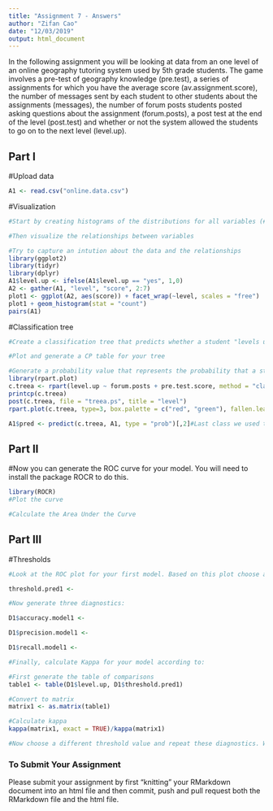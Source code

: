 ```yaml
---
title: "Assignment 7 - Answers"
author: "Zifan Cao"
date: "12/03/2019"
output: html_document
---
```


In the following assignment you will be looking at data from an one level of an online geography tutoring system used by 5th grade students. The game involves a pre-test of geography knowledge (pre.test), a series of assignments for which you have the average score (av.assignment.score),  the number of messages sent by each student to other students about the assignments (messages), the number of forum posts students posted asking questions about the assignment (forum.posts), a post test at the end of the level (post.test) and whether or not the system allowed the students to go on to the next level (level.up).  

## Part I

#Upload data
```r
A1 <- read.csv("online.data.csv")
```

#Visualization 
```r
#Start by creating histograms of the distributions for all variables (#HINT: look up "facet" in the ggplot documentation)

#Then visualize the relationships between variables

#Try to capture an intution about the data and the relationships
library(ggplot2)
library(tidyr)
library(dplyr)
A1$level.up <- ifelse(A1$level.up == "yes", 1,0)
A2 <- gather(A1, "level", "score", 2:7)
plot1 <- ggplot(A2, aes(score)) + facet_wrap(~level, scales = "free")
plot1 + geom_histogram(stat = "count")
pairs(A1)
```
#Classification tree
```r
#Create a classification tree that predicts whether a student "levels up" in the online course using three variables of your choice (As we did last time, set all controls to their minimums)

#Plot and generate a CP table for your tree 

#Generate a probability value that represents the probability that a student levels up based your classification tree 
library(rpart.plot)
c.treea <- rpart(level.up ~ forum.posts + pre.test.score, method = "class", data = A1, control=rpart.control(minsplit=1, minbucket=1, cp=0.001))
printcp(c.treea)
post(c.treea, file = "treea.ps", title = "level")
rpart.plot(c.treea, type=3, box.palette = c("red", "green"), fallen.leaves = TRUE)

A1$pred <- predict(c.treea, A1, type = "prob")[,2]#Last class we used type = "class" which predicted the classification for us, this time we are using type = "prob" to see the probability that our classififcation is based on.
```
## Part II
#Now you can generate the ROC curve for your model. You will need to install the package ROCR to do this.
```r

library(ROCR)
#Plot the curve

#Calculate the Area Under the Curve

```
## Part III
#Thresholds
```r
#Look at the ROC plot for your first model. Based on this plot choose a probability threshold that balances capturing the most correct predictions against false positives. Then generate a new variable in your data set that classifies each student according to your chosen threshold.

threshold.pred1 <- 

#Now generate three diagnostics:

D1$accuracy.model1 <-

D1$precision.model1 <- 

D1$recall.model1 <- 

#Finally, calculate Kappa for your model according to:

#First generate the table of comparisons
table1 <- table(D1$level.up, D1$threshold.pred1)

#Convert to matrix
matrix1 <- as.matrix(table1)

#Calculate kappa
kappa(matrix1, exact = TRUE)/kappa(matrix1)

#Now choose a different threshold value and repeat these diagnostics. What conclusions can you draw about your two thresholds?

```

### To Submit Your Assignment

Please submit your assignment by first "knitting" your RMarkdown document into an html file and then commit, push and pull request both the RMarkdown file and the html file.
